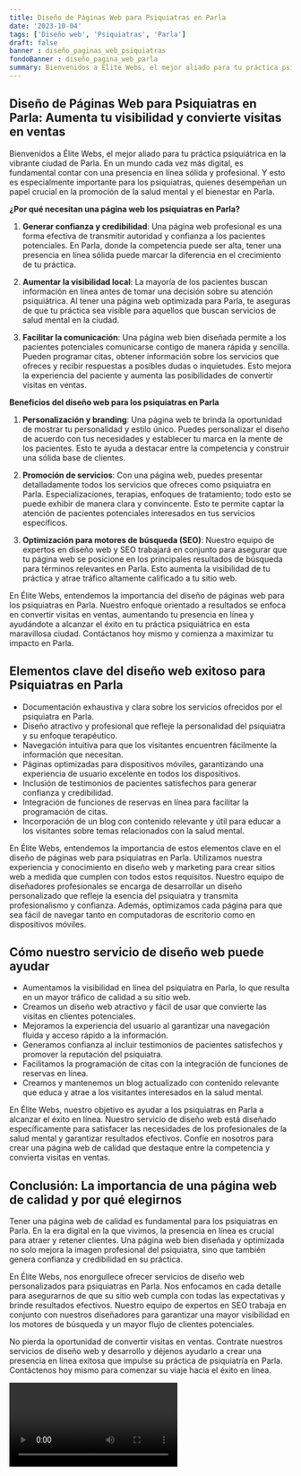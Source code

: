 ```yaml
---
title: Diseño de Páginas Web para Psiquiatras en Parla
date: '2023-10-04'
tags: ['Diseño web', 'Psiquiatras', 'Parla']
draft: false
banner : diseño_paginas_web_psiquiatras
fondoBanner : diseño_pagina_web_parla
summary: Bienvenidos a Élite Webs, el mejor aliado para tu práctica psiquiátrica en la vibrante ciudad de Parla. En un mundo cada vez más digital, es fundamental contar con una presencia en línea sólida y profesional. Y esto es especialmente importante para los psiquiatras, quienes desempeñan un papel crucial en la promoción de la salud mental y el bienestar en Parla.
---
```


## Diseño de Páginas Web para Psiquiatras en Parla: Aumenta tu visibilidad y convierte visitas en ventas

Bienvenidos a Élite Webs, el mejor aliado para tu práctica psiquiátrica en la vibrante ciudad de Parla. En un mundo cada vez más digital, es fundamental contar con una presencia en línea sólida y profesional. Y esto es especialmente importante para los psiquiatras, quienes desempeñan un papel crucial en la promoción de la salud mental y el bienestar en Parla.

**¿Por qué necesitan una página web los psiquiatras en Parla?**

1. **Generar confianza y credibilidad**: Una página web profesional es una forma efectiva de transmitir autoridad y confianza a los pacientes potenciales. En Parla, donde la competencia puede ser alta, tener una presencia en línea sólida puede marcar la diferencia en el crecimiento de tu práctica.

2. **Aumentar la visibilidad local**: La mayoría de los pacientes buscan información en línea antes de tomar una decisión sobre su atención psiquiátrica. Al tener una página web optimizada para Parla, te aseguras de que tu práctica sea visible para aquellos que buscan servicios de salud mental en la ciudad.

3. **Facilitar la comunicación**: Una página web bien diseñada permite a los pacientes potenciales comunicarse contigo de manera rápida y sencilla. Pueden programar citas, obtener información sobre los servicios que ofreces y recibir respuestas a posibles dudas o inquietudes. Esto mejora la experiencia del paciente y aumenta las posibilidades de convertir visitas en ventas.

**Beneficios del diseño web para los psiquiatras en Parla**

1. **Personalización y branding**: Una página web te brinda la oportunidad de mostrar tu personalidad y estilo único. Puedes personalizar el diseño de acuerdo con tus necesidades y establecer tu marca en la mente de los pacientes. Esto te ayuda a destacar entre la competencia y construir una sólida base de clientes.

2. **Promoción de servicios**: Con una página web, puedes presentar detalladamente todos los servicios que ofreces como psiquiatra en Parla. Especializaciones, terapias, enfoques de tratamiento; todo esto se puede exhibir de manera clara y convincente. Esto te permite captar la atención de pacientes potenciales interesados en tus servicios específicos.

3. **Optimización para motores de búsqueda (SEO)**: Nuestro equipo de expertos en diseño web y SEO trabajará en conjunto para asegurar que tu página web se posicione en los principales resultados de búsqueda para términos relevantes en Parla. Esto aumenta la visibilidad de tu práctica y atrae tráfico altamente calificado a tu sitio web.

En Élite Webs, entendemos la importancia del diseño de páginas web para los psiquiatras en Parla. Nuestro enfoque orientado a resultados se enfoca en convertir visitas en ventas, aumentando tu presencia en línea y ayudándote a alcanzar el éxito en tu práctica psiquiátrica en esta maravillosa ciudad. Contáctanos hoy mismo y comienza a maximizar tu impacto en Parla.

<GifSeo />

<Cta />

## Elementos clave del diseño web exitoso para Psiquiatras en Parla

- Documentación exhaustiva y clara sobre los servicios ofrecidos por el psiquiatra en Parla.
- Diseño atractivo y profesional que refleje la personalidad del psiquiatra y su enfoque terapéutico.
- Navegación intuitiva para que los visitantes encuentren fácilmente la información que necesitan.
- Páginas optimizadas para dispositivos móviles, garantizando una experiencia de usuario excelente en todos los dispositivos.
- Inclusión de testimonios de pacientes satisfechos para generar confianza y credibilidad.
- Integración de funciones de reservas en línea para facilitar la programación de citas.
- Incorporación de un blog con contenido relevante y útil para educar a los visitantes sobre temas relacionados con la salud mental.

En Élite Webs, entendemos la importancia de estos elementos clave en el diseño de páginas web para psiquiatras en Parla. Utilizamos nuestra experiencia y conocimiento en diseño web y marketing para crear sitios web a medida que cumplen con todos estos requisitos. Nuestro equipo de diseñadores profesionales se encarga de desarrollar un diseño personalizado que refleje la esencia del psiquiatra y transmita profesionalismo y confianza. Además, optimizamos cada página para que sea fácil de navegar tanto en computadoras de escritorio como en dispositivos móviles.

## Cómo nuestro servicio de diseño web puede ayudar

- Aumentamos la visibilidad en línea del psiquiatra en Parla, lo que resulta en un mayor tráfico de calidad a su sitio web.
- Creamos un diseño web atractivo y fácil de usar que convierte las visitas en clientes potenciales.
- Mejoramos la experiencia del usuario al garantizar una navegación fluida y acceso rápido a la información.
- Generamos confianza al incluir testimonios de pacientes satisfechos y promover la reputación del psiquiatra.
- Facilitamos la programación de citas con la integración de funciones de reservas en línea.
- Creamos y mantenemos un blog actualizado con contenido relevante que educa y atrae a los visitantes interesados en la salud mental.

En Élite Webs, nuestro objetivo es ayudar a los psiquiatras en Parla a alcanzar el éxito en línea. Nuestro servicio de diseño web está diseñado específicamente para satisfacer las necesidades de los profesionales de la salud mental y garantizar resultados efectivos. Confíe en nosotros para crear una página web de calidad que destaque entre la competencia y convierta visitas en ventas.

## Conclusión: La importancia de una página web de calidad y por qué elegirnos

Tener una página web de calidad es fundamental para los psiquiatras en Parla. En la era digital en la que vivimos, la presencia en línea es crucial para atraer y retener clientes. Una página web bien diseñada y optimizada no solo mejora la imagen profesional del psiquiatra, sino que también genera confianza y credibilidad en su práctica.

En Élite Webs, nos enorgullece ofrecer servicios de diseño web personalizados para psiquiatras en Parla. Nos enfocamos en cada detalle para asegurarnos de que su sitio web cumpla con todas las expectativas y brinde resultados efectivos. Nuestro equipo de expertos en SEO trabaja en conjunto con nuestros diseñadores para garantizar una mayor visibilidad en los motores de búsqueda y un mayor flujo de clientes potenciales.

No pierda la oportunidad de convertir visitas en ventas. Contrate nuestros servicios de diseño web y desarrollo y déjenos ayudarlo a crear una presencia en línea exitosa que impulse su práctica de psiquiatría en Parla. Contáctenos hoy mismo para comenzar su viaje hacia el éxito en línea.

<Video />

<CtaBot job='Psiquiatras' city='Parla'/>

<Gmaps query='Parla+españa+maps' />